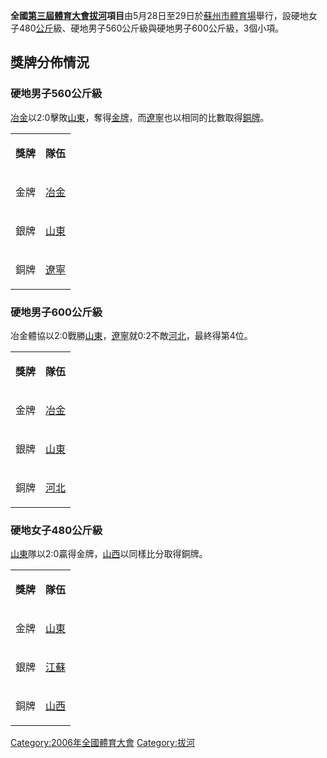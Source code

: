 '''全國[[第三屆全國體育大會|第三屆體育大會]][[拔河|拔河]]項目'''由5月28日至29日於[[蘇州市體育場|蘇州市體育場]]舉行，設硬地女子480[[公斤|公斤]]級、硬地男子560公斤級與硬地男子600公斤級，3個小項。


== 獎牌分佈情況 ==
=== 硬地男子560公斤級 ===
[[冶金體育協會|冶金]]以2:0擊敗[[山東|山東]]，奪得[[金牌|金牌]]，而[[遼寧|遼寧]]也以相同的比數取得[[銅牌|銅牌]]。
{| class="wikitable"
|- bgcolor="#efefef"
| '''獎牌'''
| '''隊伍'''
|-
| bgcolor="gold" | 金牌
|[[冶金體育協會|冶金]]
|-
| bgcolor="silver" | 銀牌
|[[山東|山東]]
|-
| bgcolor="cc9966" | 銅牌
|[[遼寧|遼寧]]
|}




=== 硬地男子600公斤級 ===
冶金體協以2:0戰勝[[山東|山東]]，[[遼寧|遼寧]]就0:2不敵[[河北|河北]]，最終得第4位。
{| class="wikitable"
|- bgcolor="#efefef"
| '''獎牌'''
| '''隊伍'''
|-
| bgcolor="gold" | 金牌
|[[冶金體育協會|冶金]]
|-
| bgcolor="silver" | 銀牌
|[[山東|山東]]
|-
| bgcolor="cc9966" | 銅牌
|[[河北|河北]]
|}

=== 硬地女子480公斤級 ===
[[山東|山東]]隊以2:0贏得金牌，[[山西|山西]]以同樣比分取得銅牌。
{| class="wikitable"
|- bgcolor="#efefef"
| '''獎牌'''
| '''隊伍'''
|-
| bgcolor="gold" | 金牌
|[[山東|山東]]
|-
| bgcolor="silver" | 銀牌
|[[江蘇|江蘇]]
|-
| bgcolor="cc9966" | 銅牌
|[[山西|山西]]
|}

[[Category:2006年全國體育大會|Category:2006年全國體育大會]]
[[Category:拔河|Category:拔河]]